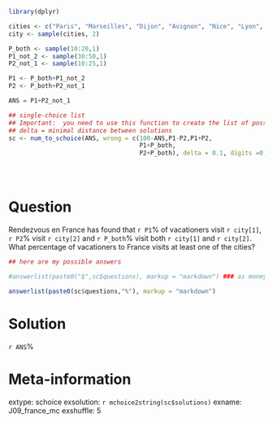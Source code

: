
```r
library(dplyr)

cities <- c("Paris", "Marseilles", "Dijon", "Avignon", "Nice", "Lyon", "Toulouse", "Nantes", "Montpellier", "Bordeaux", "Strasbourg", "Lille", "Aix-en-Provence", "Metz", "Limoges", "Calais", "Pau")
city <- sample(cities, 2)

P_both <- sample(10:20,1)
P1_not_2 <- sample(30:50,1)
P2_not_1 <- sample(10:25,1)

P1 <- P_both+P1_not_2
P2 <- P_both+P2_not_1

ANS = P1+P2_not_1

## single-choice list
## Important:  you need to use this function to create the list of possibilities
## delta = minimal distance between solutions
sc <- num_to_schoice(ANS, wrong = c(100-ANS,P1-P2,P1+P2,
                                    P1+P_both,
                                    P2+P_both), delta = 0.1, digits =0)





```


Question
==============
Rendezvous en France has found that `r P1`% of vacationers visit `r city[1]`, `r P2`% visit `r city[2]` and `r P_both`% visit both `r city[1]` and `r city[2]`.   What percentage of vacationers to France visits at least one of the cities? 




```r

## here are my possible answers

#answerlist(paste0("$",sc$questions), markup = "markdown") ### as money

answerlist(paste0(sc$questions,"%"), markup = "markdown")
```



Solution
========

`r ANS`%


Meta-information
================
extype: schoice
exsolution: `r mchoice2string(sc$solutions)`
exname: J09_france_mc
exshuffle: 5